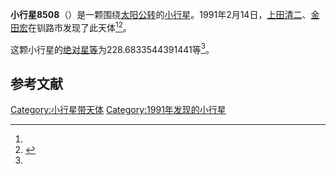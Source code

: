 {{Infobox planet
| bgcolour = #FFFFC0
| name = 8508
| symbol = 
| image = 
| caption = 
| discovery = yes
| discovery_ref = 
| discoverer = [[上田清二|上田清二]]、[[金田宏|金田宏]]
| discovery_site = [[钏路市|钏路市]] 
| discovered = 1991年2月14日
| designations = yes
| mp_name = 
| named_after = 
| alt_names = 1991 CU1/ 1967 GD / 1981 JN2 / 1986 VT5
| mp_category = [[主带小行星|主带小行星]]
| orbit_ref = <ref name="a">[http://ssd.jpl.nasa.gov/sbdb.cgi?sstr=8508 8508] {{Wayback|url=http://ssd.jpl.nasa.gov/sbdb.cgi?sstr=8508 |date=20210721052701 }}，小行星數據庫瀏覽器（JPL Small-Body Database Browser）－[[美国国家航空航天局|美国国家航空航天局]]喷气推进实验室</ref>
| epoch = 2456400.5 (2013年4月18日更新)
| aphelion = {{convert|2.588343887159663|AU|km|3|abbr=on|lk=out}}
| perihelion = {{convert|1.984646852390052|AU|km|3|abbr=on}}
| semimajor = {{convert|2.286495369774857|AU|km|3|abbr=on}}
| eccentricity = 0.132013614
| period = 1262.856245 [[日|日]]<br />3.46[[儒略年|儒略年]]
| avg_speed = 
| inclination = 3.875191219357963
| asc_node = 276.5464404084145
| mean_anomaly = 
| arg_peri = 228.6833544391441
| satellites = 
| physical_characteristics = yes
| dimensions = 
| mass = 
| density = 
| surface_grav = 
| escape_velocity = 
| sidereal_day = 
| axial_tilt = 
| pole_ecliptic_lat = 
| pole_ecliptic_lon = 
| albedo = 
| temperatures= 
| temp_name1 = 
| mean_temp_1 = 
| max_temp_1 = 
| temp_name2 = 
| max_temp_2 = 
| spectral_type = 
| abs_magnitude = 228.6833544391441
}}

'''小行星8508'''（{{lang-en|8508}}）是一颗围绕[[太阳|太阳]][[公转|公转]]的[[小行星|小行星]]。1991年2月14日，[[上田清二|上田清二]]、[[金田宏|金田宏]]在钏路市发现了此天体<ref name="a" /><ref>{{cite news|title=小行星列表|url=http://cfa-www.harvard.edu/iau/lists/NumberedMPs.txt|accessdate=2013-07-08|newspaper=哈佛大学|archive-date=2008-05-17|archive-url=https://web.archive.org/web/20080517010638/http://cfa-www.harvard.edu/iau/lists/NumberedMPs.txt|dead-url=no}}</ref>。

这颗小行星的[[绝对星等|绝对星等]]为228.6833544391441等<ref name="a" />。

==参考文献==
{{reflist}}
{{Minor Planet Number|[[小行星8507|小行星8507]]|[[小行星8509|小行星8509]]}}

{{小天体}}

[[Category:小行星带天体|Category:小行星带天体]]
[[Category:1991年发现的小行星|Category:1991年发现的小行星]]

{{asteroid-stub}}